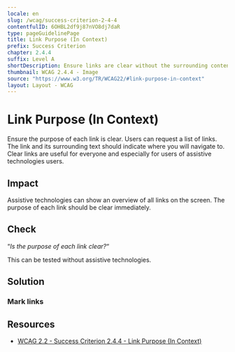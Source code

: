 ```yaml
---
locale: en
slug: /wcag/success-criterion-2-4-4
contentfulID: 6OHBL2df9j87nVO8dj7daR
type: pageGuidelinePage
title: Link Purpose (In Context)
prefix: Success Criterion
chapter: 2.4.4
suffix: Level A
shortDescription: Ensure links are clear without the surrounding content.
thumbnail: WCAG 2.4.4 - Image
source: "https://www.w3.org/TR/WCAG22/#link-purpose-in-context"
layout: Layout - WCAG
---
```


# Link Purpose (In Context)

Ensure the purpose of each link is clear. Users can request a list of links. The link and its surrounding text should indicate where you will navigate to. Clear links are useful for everyone and especially for users of assistive technologies users.

## Impact

Assistive technologies can show an overview of all links on the screen. The purpose of each link should be clear immediately.

## Check

“*Is the purpose of each link clear?*“

This can be tested without assistive technologies.

## Solution

### Mark links

<CodeSample id="accessibility-link" locale="en"/>

## Resources

- [WCAG 2.2 - Success Criterion 2.4.4 - Link Purpose (In Context)](https://www.w3.org/TR/WCAG22/#link-purpose-in-context)